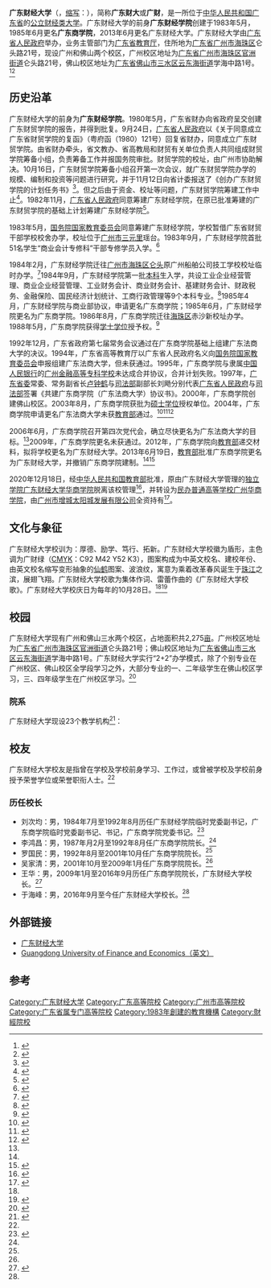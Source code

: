 {{Infobox University
| Name = 广东财经大学
| english_name = Guangdong University of Finance and Economics
| image = File:Gduofe.jpg
| caption = 广东财经大学校徽
| image_size = 180px
| Motto = 厚德、励学、笃行、拓新
| Established = 1983年
| Anniversary = 10月28日
| Type = [[公立大学|公立大学]]
| President = 于海峰
| secretary = 郑贤操
| faculty = 1,613（2019年12月）
| students = 25,400（2019年12月）
| Location = {{PRC}}[[广东省|广东省]][[广州市|广州市]][[海珠区|海珠区]][[官洲街道|官洲街道]]仑头路21号
| Campus = 广州校区：[[广东省|广东省]][[广州市|广州市]][[海珠区|海珠区]][[官洲街道|官洲街道]]仑头路21号<br/>佛山校区：[[广东省|广东省]][[佛山市|佛山市]][[三水区|三水区]][[云东海街道|云东海街道]]学海中路1号
| Area = 2,275[[亩|亩]]
| former_names = 广东财经学院<br>广东商学院
| Colors = <span style="background:#007274; border:1px solid #ccc; color:#fff; padding:2px 25px;">广财绿</span>
| Nickname = 广财、广商
| zip = 广州校区：510320<br>佛山校区：528110
| telephone = +86-20-84096114
| Website = http://www.gdufe.edu.cn/
}}

'''广东财经大学'''（{{lang-en|Guangdong University of Finance and Economics}}，[[缩写|缩写]]：{{lang|en|GDUFE}}），简称'''广东财大'''或'''广财'''，是一所位于[[中华人民共和国|中华人民共和国]][[广东省|广东省]]的[[公立大学|公立财经类大学]]。广东财经大学的前身'''广东财经学院'''创建于1983年5月，1985年6月更名'''广东商学院'''，2013年6月更名广东财经大学。广东财经大学由[[广东省人民政府|广东省人民政府]]举办，业务主管部门为[[广东省教育厅|广东省教育厅]]，住所地为[[广东省|广东省]][[广州市|广州市]][[海珠区|海珠区]]仑头路21号，现设广州和佛山两个校区，广州校区地址为[[广东省|广东省]][[广州市|广州市]][[海珠区|海珠区]][[官洲街道|官洲街道]]仑头路21号，佛山校区地址为[[广东省|广东省]][[佛山市|佛山市]][[三水区|三水区]][[云东海街道|云东海街道]]学海中路1号。<ref name=":0">{{Cite web|title=广东财经大学章程|url=http://edu.gd.gov.cn/attachements/2019/01/11/39efe5e3c27d553c08af27a59f1630cf.doc|accessdate=2020-06-05|author=|date=2015-05-27|format=doc|publisher=广东省教育厅|language=zh-cn|archive-date=2020-06-05|archive-url=https://web.archive.org/web/20200605084532/http://edu.gd.gov.cn/attachements/2019/01/11/39efe5e3c27d553c08af27a59f1630cf.doc|dead-url=no}}</ref><ref>{{Cite web|title=广财简介|url=http://www.gdufe.edu.cn/3168/list.htm|accessdate=2020-06-05|author=|date=2019-12-31|format=|work=|publisher=广东财经大学|language=zh-cn|archive-date=2020-04-21|archive-url=https://web.archive.org/web/20200421023858/http://www.gdufe.edu.cn/3168/list.htm|dead-url=no}}</ref>

== 历史沿革 ==
广东财经大学的前身为'''广东财经学院'''。1980年5月，广东省财办向省政府呈交创建广东财贸学院的报告，并得到批复。9月24日，[[广东省人民政府|广东省人民政府]]以《关于同意成立广东省财贸学院的复函》（粤府函（1980）121号）回复省财办，同意成立广东财贸学院。由省财办牵头，省文教办、省高教局和财贸有关单位负责人共同组成财贸学院筹备小组，负责筹备工作并报国务院审批。财贸学院的校址，由广州市协助解决。10月16日，广东财贸学院筹备小组召开第一次会议，就广东财贸学院办学的规模、编制和投资等问题进行研究，并于11月12日向省计委报送了《创办广东财贸学院的计划任务书》<ref>{{Cite book|title=广东财经大学校史 1983-2013|last=广东财经大学校史编委会编；王华主编；马明华副主编|publisher=广州：[[暨南大学出版社|暨南大学出版社]]|year=2014.06|isbn=978-7-5668-0799-1|pages=2-5}}</ref>。但之后由于资金、校址等问题，广东财贸学院筹建工作中止<ref>{{Cite web|title=校史：见证改革开放的波澜壮阔（一）|url=http://epa.gdufe.edu.cn/2015/1002/c3857a86098/page.htm|accessdate=2020-06-05|author=广财招协|date=2015-10-02|format=|work=|publisher=|language=zh-cn|archive-date=2020-06-05|archive-url=https://web.archive.org/web/20200605084532/http://epa.gdufe.edu.cn/2015/1002/c3857a86098/page.htm|dead-url=no}}</ref>。1982年11月，[[广东省人民政府|广东省人民政府]]同意筹建广东财经学院，在原已批准筹建的广东财贸学院的基础上计划筹建广东财经学院<ref>{{Cite journal|title=发展中的广东商学院|author=陈廷根|url=|journal=高教探索|issue=03|doi=|others=|year=1990|location=广州|volume=|page=84|pmid=}}</ref>。

1983年5月，[[中华人民共和国国务院|国务院]][[中华人民共和国教育部|国家教育委员会]]同意筹建广东财经学院，学校暂借广东省财贸干部学校校舍办学，校址位于[[广州市|广州市]][[三元里_(廣州市)|三元里]]瑶台。1983年9月，广东财经学院首批51名学生“商业会计专修科”干部专修学员入学。<ref>{{Cite web |title=走过35年——庆祝广东财经大学建校三十五周年 |url=http://news.gdufe.edu.cn/xiaobao/index.aspx#conid=849 |access-date=2020-06-05 |date=2018-10-31 |publisher=广东财经大学报 |language=zh-cn |archive-url=https://web.archive.org/web/20200605084527/http://news.gdufe.edu.cn/xiaobao/index.aspx#conid=849 |archive-date=2020-06-05 |dead-url=no}}</ref>

1984年2月，广东财经学院迁往[[广州市|广州市]][[海珠区|海珠区]][[仑头|仑头]]原广州船舶公司技工学校校址临时办学。<ref>{{Cite web|title=桑梓情深系广商，创业维艰筑学堂——原广东商学院副院长谭锐汉访谈|url=http://news.gdufe.edu.cn/xiaobao/index.aspx#conid=902|accessdate=2020-06-05|author=徐靖捷|date=2018-12-29|format=|work=广东财经大学报|publisher=|language=zh-cn|archive-date=2020-06-05|archive-url=https://web.archive.org/web/20200605084527/http://news.gdufe.edu.cn/xiaobao/index.aspx#conid=902|dead-url=no}}</ref>1984年9月，广东财经学院第一批[[本科|本科]]生入学，共设工业企业经营管理、商业企业经营管理、工业财务会计、商业财务会计、基建财务会计、财政税务、金融保险、国民经济计划统计、工商行政管理等9个本科专业。<ref>{{Cite web|title=广财院校历史|url=http://www.5184.com/guangcai/201806/44501.html|accessdate=2020-06-05|author=广东财经大学继续教育学院|date=2018-06-11|format=|work=|publisher=广东考试服务网|language=zh-cn|archive-date=2020-06-05|archive-url=https://web.archive.org/web/20200605084553/http://www.5184.com/guangcai/201806/44501.html|dead-url=yes}}</ref>1985年4月，广东财经学院与商业部协议，申请更名广东商学院；1985年6月，广东财经学院更名为广东商学院。1986年8月，广东商学院迁往[[海珠区|海珠区]]赤沙新校址办学。1988年5月，广东商学院获得[[学士学位|学士学位]]授予权。<ref name=":1">{{Cite web|title=广东财经大学33年校史展(1983-2016)|url=http://lib.gdufe.edu.cn/show/14336|accessdate=2020-06-05|author=|date=|format=|work=|publisher=广东财经大学图书馆|language=zh-cn|archive-date=2020-06-05|archive-url=https://web.archive.org/web/20200605084536/http://lib.gdufe.edu.cn/show/14336|dead-url=no}}</ref>

1992年12月，广东省政府第七届常务会议通过在广东商学院基础上组建广东法商大学的决议。1994年，广东省高等教育厅以广东省人民政府名义向[[中华人民共和国国务院|国务院]][[中华人民共和国教育部|国家教育委员会]]申报组建广东法商大学，但未获通过。1995年，广东商学院与隶属[[中国人民银行|中国人民银行]]的[[广东金融学院|广州金融高等专科学校]]未达成合并协议，合并计划失败。1997年，[[广东省委|广东省委]]常委、常务副省长[[卢钟鹤|卢钟鹤]]与[[中华人民共和国司法部|司法部]]副部长刘飏分别代表[[广东省人民政府|广东省人民政府]]与[[中华人民共和国司法部|司法部]]签署《共建广东商学院（广东法商大学）协议书》。2000年，广东商学院创建佛山校区。2003年8月，广东商学院获批为[[硕士学位|硕士学位]]授权单位。2004年，广东商学院申请更名广东法商大学未获[[中华人民共和国教育部|教育部]]通过。<ref>{{Cite web|title=广东商学院将更名为广东法商大学|url=http://news.sohu.com/13/86/news214708613.shtml|accessdate=2020-06-05|author1=薛冰|author2=杨立明|date=2003-10-22|format=|work=广州日报大洋网|publisher=|language=zh-cn|archive-date=2020-06-05|archive-url=https://web.archive.org/web/20200605084531/http://news.sohu.com/13/86/news214708613.shtml|dead-url=no}}</ref><ref>{{Cite web|title=广东商学院：三年打造国内首家法商大学|url=http://edu.southcn.com/xinwenbobao/200310220542.htm|accessdate=2020-06-05|author=方夷敏|date=2003-10-22|format=|work=新快报|publisher=南方网|language=zh-cn|archive-date=2020-06-05|archive-url=https://web.archive.org/web/20200605084557/http://edu.southcn.com/xinwenbobao/200310220542.htm|dead-url=no}}</ref><ref name=":2">{{Cite news|title=广东财经大学校长王华接受本报专访——大学须差异化发展，不能亦步亦趋|author=雷雨|url=http://epaper.southcn.com/nfdaily/html/2013-10/25/content_7238175.htm|newspaper=南方日报|date=2013-10-25|work=|publisher=|accessdate=2020-06-05|language=zh-cn|format=|location=广州|page=A16|archive-date=2020-06-05|archive-url=https://web.archive.org/web/20200605084529/http://epaper.southcn.com/nfdaily/html/2013-10/25/content_7238175.htm|dead-url=no}}</ref>

2006年6月，广东商学院召开第四次党代会，确立尽快更名为广东法商大学的目标。<ref name=":1" />2009年，广东商学院更名未获通过。2012年，广东商学院向[[中华人民共和国教育部|教育部]]递交材料，拟将学校更名为广东财经大学。2013年6月19日，[[中华人民共和国教育部|教育部]]批准广东商学院更名为广东财经大学，并撤销广东商学院建制。<ref name=":2" /><ref>{{Cite web |url=http://edu.people.com.cn/BIG5/n/2013/0624/c1053-21955097.html |title=廣東商學院二次更名變身廣東財經大學 |accessdate=2013-11-28 |work=中国新闻网 |publisher=人民网 |date=2013-06-24 |archive-date=2013-12-03 |archive-url=https://web.archive.org/web/20131203015954/http://edu.people.com.cn/BIG5/n/2013/0624/c1053-21955097.html |dead-url=no }}</ref>

2020年12月18日，经[[中华人民共和国教育部|中华人民共和国教育部]]批准，原由广东财经大学管理的[[独立学院|独立学院]][[广东财经大学华商学院|广东财经大学华商学院]]脱离该校管理<ref>{{Cite news |url=http://gd.people.com.cn/n2/2021/0113/c123932-34525090.html |title=广东4所独立学院转设为民办本科高校 |work=人民网 |accessdate=2021-12-01 |archive-date=2021-12-01 |archive-url=https://web.archive.org/web/20211201060918/http://gd.people.com.cn/n2/2021/0113/c123932-34525090.html }}</ref>，并转设为[[民办大学|民办普通高等学校]][[广州华商学院|广州华商学院]]，由[[广州市增城太阳城发展有限公司|广州市增城太阳城发展有限公司]]全资持有<ref name="报道0104A">{{cite news|author1=教育部发展规划司 |title=教育部关于同意广东财经大学华商学院转设为广州华商学院的函（教发函〔2020〕127号） |url=http://www.moe.gov.cn/srcsite/A03/s181/202101/t20210105_508779.html |accessdate=2021-01-14 |page= |work=中华人民共和国教育部政府门户网站 |location=北京 |language=zh-hans}}</ref>。

== 文化与象征 ==
广东财经大学校训为：厚德、励学、笃行、拓新。广东财经大学校徽为盾形，主色调为广财绿（[[CMYK|CMYK]]：C92 M42 Y52 K3），图案构成为中英文校名、建校年份、由英文校名缩写变形抽象的[[仙鹤|仙鹤]]图案、波浪纹，寓意为乘着改革春风诞生于[[珠江|珠江]]之滨，展翅飞翔。广东财经大学校歌为集体作词、雷蕾作曲的《广东财经大学校歌》。广东财经大学校庆日为每年的10月28日。<ref name=":0" /><ref>{{Cite web|title=校训校歌校徽|url=http://www.gdufe.edu.cn/3223/list.htm|accessdate=2020-06-05|author=|date=|format=|work=广东财经大学|publisher=|language=zh-cn|archive-date=2020-06-05|archive-url=https://web.archive.org/web/20200605084559/http://www.gdufe.edu.cn/3223/list.htm|dead-url=no}}</ref>

== 校园 ==
广东财经大学现有广州和佛山三水两个校区，占地面积共2,275[[亩|亩]]。广州校区地址为[[广东省|广东省]][[广州市|广州市]][[海珠区|海珠区]][[官洲街道|官洲街道]]仑头路21号；佛山校区地址为[[广东省|广东省]][[佛山市|佛山市]][[三水区|三水区]][[云东海街道|云东海街道]]学海中路1号。广东财经大学实行“2+2”办学模式，除了个别专业在广州校区、佛山校区全学段学习之外，大部分专业的一、二年级学生在佛山校区学习，三、四年级学生在广州校区学习。<ref>{{Cite web|title=校区简介|url=http://ss.gdufe.edu.cn/4759/list.htm|accessdate=2020-06-05|author=|date=2020-03-31|format=|work=|publisher=广东财经大学佛山三水校区|language=zh-cn|archive-date=2020-06-05|archive-url=https://web.archive.org/web/20200605084528/http://ss.gdufe.edu.cn/4759/list.htm|dead-url=no}}</ref>
=== 院系 ===
广东财经大学现设23个教学机构<ref>{{Cite web|title=教学机构|url=http://www.gdufe.edu.cn/3227/list.htm|accessdate=2020-06-05|work=www.gdufe.edu.cn|archive-date=2020-04-20|archive-url=https://web.archive.org/web/20200420050350/http://www.gdufe.edu.cn/3227/list.htm|dead-url=no}}</ref>：
{{columns-list|3|
*法学院
*工商管理学院
*会计学院
*金融学院
*经济学院
*财政税务学院
*人文与传播学院
*信息学院
*公共管理学院
*艺术与设计学院
*外国语学院
*地理与旅游学院
*统计与数学学院
*马克思主义学院
*体育教学部
*创业教育学院
*经济与管理国家级实验教学示范中心
*[[MBA|MBA]]学院
*继续教育学院暨网络教育学院
*国际学院
*税务干部进修学院
*国际商学院
*文化创意与旅游学院
}}

== 校友 ==
广东财经大学校友是指曾在学校及学校前身学习、工作过，或曾被学校及学校前身授予荣誉学位或荣誉职衔人士。<ref name=":0" />
=== 历任校长 ===
*刘次均：男，1984年7月至1992年8月历任广东财经学院临时党委副书记，广东商学院临时党委副书记、书记，广东商学院党委书记。<ref name=":3">{{Cite web|title=广东财经大学历任领导名录|url=http://archives.gdufe.edu.cn/2016/1011/c1886a46510/page.htm|accessdate=2020-06-05|author=|date=|format=|work=|publisher=广东财经大学综合档案室|language=zh-cn|archive-date=2020-06-05|archive-url=https://web.archive.org/web/20200605084527/http://archives.gdufe.edu.cn/2016/1011/c1886a46510/page.htm|dead-url=no}}</ref>
*李鸿昌：男，1987年月2月至1992年8月任广东商学院院长。<ref name=":3" />
*罗国民：男，1992年8月至2001年10月任广东商学院院长。<ref name=":3" />
*吴家清：男，2001年10月至2009年1月任广东商学院院长。<ref name=":3" />
*王华：男，2009年1月至2016年9月历任广东商学院院长，广东财经大学校长。<ref name=":4">{{Cite web|title=于海峰任同志任广东财经大学校长|url=http://www.gdzsxx.com/news/dx/201609/79553.html|accessdate=2020-06-05|author=|date=2016-09-18|format=|work=广东教育信息网|publisher=|language=zh-cn|archive-date=2020-06-05|archive-url=https://web.archive.org/web/20200605084611/http://www.gdzsxx.com/news/dx/201609/79553.html|dead-url=no}}</ref>
*于海峰：男，2016年9月至今任广东财经大学校长。<ref name=":4" />

== 外部链接 ==
*[http://www.gdufe.edu.cn/ 广东财经大学] {{Wayback|url=http://www.gdufe.edu.cn/ |date=20150323082751 }}
*[http://english.gdufe.edu.cn/ Guangdong University of Finance and Economics（英文）] {{Wayback|url=http://english.gdufe.edu.cn/ |date=20170114061657 }}

==参考==
{{Reflist|3}}

{{广东高等院校}}
{{广州高等院校}}
{{Authority control}}
[[Category:广东财经大学|Category:广东财经大学]]
[[Category:广东高等院校|Category:广东高等院校]]
[[Category:广州市高等院校|Category:广州市高等院校]]
[[Category:广东省属专门高等院校|Category:广东省属专门高等院校]]
[[Category:1983年創建的教育機構|Category:1983年創建的教育機構]]
[[Category:財經院校|Category:財經院校]]